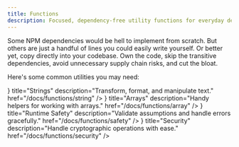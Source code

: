 ```yaml
---
title: Functions
description: Focused, dependency-free utility functions for everyday development tasks.
---
```


Some NPM dependencies would be hell to implement from scratch. But others are just a handful of lines you could easily write yourself. Or better yet, copy directly into your codebase. Own the code, skip the transitive dependencies, avoid unnecessary supply chain risks, and cut the bloat. 

Here's some common utilities you may need:

<Cards>
  <Card 
    icon={<Type />} 
    title="Strings" 
    description="Transform, format, and manipulate text." 
    href="/docs/functions/string"
  />
  <Card 
    icon={<Brackets />} 
    title="Arrays" 
    description="Handy helpers for working with arrays." 
    href="/docs/functions/array"
  />
  <Card 
    icon={<ShieldAlert />} 
    title="Runtime Safety" 
    description="Validate assumptions and handle errors gracefully." 
    href="/docs/functions/safety"
  />
  <Card 
    icon={<Lock />} 
    title="Security" 
    description="Handle cryptographic operations with ease." 
    href="/docs/functions/security"
  />
</Cards>